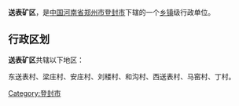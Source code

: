 {{中国乡级行政区
| 行政区全称 = 送表矿区
| 景观照片文件名 =
| 景观照片描述 =
| 汉语拼音 =
| 通用拼音 =
| 注音符號 =
| 其它标音类型1 =
| 其它标音1 =
| 其它标音类型2 =
| 其它标音2 =
| 其它语言类型1 =
| 其它语言地名1 =
| 其它语言类型2 =
| 其它语言地名2 =
| 上级行政区 = [[河南省|河南省]][[郑州市|郑州市]][[登封市|登封市]]
| 行政区类别 = [[乡镇|乡镇]]
| 行政区划代码 =
| 地理坐标 =
| 总面积 =
| 户籍人口 =
| 户籍人口年份 =
| 常住人口 =
| 常住人口年份 =
| 人口密度 =
| 行政区划 =
| 官方网站 =
| 政府驻地 =
| 邮政编码 =
| 毗邻行政区 =
| 位置图文件名 =
| 位置图描述 =
}}
'''送表矿区'''，是[[中华人民共和国|中国]][[河南省|河南省]][[郑州市|郑州市]][[登封市|登封市]]下辖的一个[[乡镇|乡镇]]级行政单位。

== 行政区划 ==
'''送表矿区'''共辖以下地区：

东送表村、梁庄村、安庄村、刘楼村、和沟村、西送表村、马窑村、丁村。

{{河南小作品}}
{{登封市行政区划}}

[[Category:登封市|Category:登封市]]